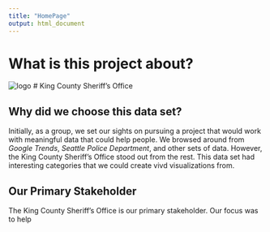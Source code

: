 ```yaml
---
title: "HomePage"
output: html_document
---
```


# What is this project about?
![logo](King.County.Sheriff.Logo.jpg)
# King County Sheriff's Office

## Why did we choose this data set?
Initially, as a group, we set our sights on pursuing a project that would work with meaningful data that could help people. We browsed around from _Google Trends_, _Seattle Police Department_, and other sets of data. However, the King County Sheriff's Office stood out from the rest. This data set had interesting categories that we could create vivd visualizations from. 

## Our Primary Stakeholder
The King County Sheriff's Office is our primary stakeholder. Our focus was to help 
